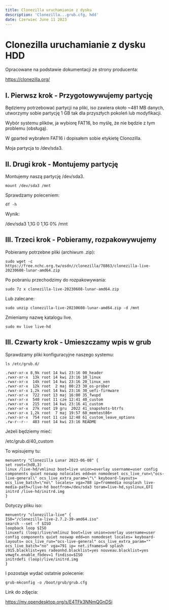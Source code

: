 ```yaml
---
title: Clonezilla uruchamianie z dysku
description: 'Clonezilla...grub.cfg, hdd'
date: Czerwiec June 11 2023
---
```


# Clonezilla uruchamianie z dysku HDD

Opracowane na podstawie dokumentacji ze strony producenta:

https://clonezilla.org/

## I. Pierwsz krok - Przygotowywujemy partycję

Będziemy potrzebować partycji na pliki, iso zawiera około ~481 MB danych, utworzymy sobie partycję 1 GB tak dla przyszłych pokoleń lub modyfikacji.

Wybór systemu plików, ja wybiorę FAT16, bo myślę, że nie będzie z tym problemu (obsługą).

W gparted wybrałem FAT16 i dopisałem sobie etykietę Clonozilla.

Moja partycja to /dev/sda3.

## II. Drugi krok - Montujemy partycję

Montujemy naszą partycję /dev/sda3.

```
mount /dev/sda3 /mnt
```

Sprawdzamy poleceniem:

```
df -h
```

Wynik:

/dev/sda3 1,1G 0 1,1G 0% /mnt

## III. Trzeci krok - Pobieramy, rozpakowywujemy

Pobieramy potrzebne pliki (archiwum .zip):

```
sudo wget -c https://free.nchc.org.tw/osdn//clonezilla/78863/clonezilla-live-20230608-lunar-amd64.zip
```

Po pobraniu przechodzimy do rozpakowywania:

```
sudo 7z x clonezilla-live-20230608-lunar-amd64.zip
```

Lub zalecane:

```
sudo unzip clonezilla-live-20230608-lunar-amd64.zip -d /mnt
```

Zmieniamy nazwę katalogu live.

```
sudo mv live live-hd
```

## III. Czwarty krok - Umieszczamy wpis w grub

Sprawdzamy pliki konfiguracyjne naszego systemu:

```
ls /etc/grub.d/
```

```
.rwxr-xr-x 8,9k root 14 kwi 23:16 00_header
.rwxr-xr-x  13k root 14 kwi 23:16 10_linux
.rwxr-xr-x  14k root 14 kwi 23:16 20_linux_xen
.rwxr-xr-x  12k root  2 maj 00:23 30_os-prober
.rwxr-xr-x 1,2k root 14 kwi 23:16 30_uefi-firmware
.rwxr-xr-x  722 root 13 maj 16:00 35_fwupd
.rwxr-xr-x  540 root 11 cze 12:41 40_custom
.rwxr-xr-x  215 root 14 kwi 23:16 41_custom
.rwxr-xr-x  27k root 19 gru  2022 41_snapshots-btrfs
.rwxr-xr-x 1,2k root  7 maj 19:57 60_memtest86+
.rwxr-xr-x  754 root 11 cze 12:48 61_custom_leave_options
.rw-r--r--  483 root 14 kwi 23:16 README
```

Jeżeli będziemy mieć:

/etc/grub.d/40_custom

To wpisujemy tu:

```
menuentry "Clonezilla Lunar 2023-06-08" {
set root=(hd0,3)
linux /live-hd/vmlinuz boot=live union=overlay username=user config components quiet noswap nolocales edd=on nomodeset ocs_live_run=\"ocs-live-general\" ocs_live_extra_param=\"\" keyboard-layouts= ocs_live_batch=\"no\" locales= vga=788 ip=frommedia nosplash live-media-path=/live-hd bootfrom=/dev/sda3 toram=live-hd,syslinux,EFI
initrd /live-hd/initrd.img
}
```

Dotyczy pliku iso:

```
menuentry "clonezilla-live" {
ISO="/clonezilla-live-2.7.2-39-amd64.iso"
search --set -f $ISO
loopback loop $ISO
linuxefi (loop)/live/vmlinuz boot=live union=overlay username=user config components quiet noswap edd=on nomodeset locales= keyboard-layouts= ocs_live_run="ocs-live-general" ocs_live_extra_param="" ocs_live_batch="no" vga=791 ip= net.ifnames=0 splash i915.blacklist=yes radeonhd.blacklist=yes nouveau.blacklist=yes vmwgfx.enable_fbdev=1 findiso=$ISO
initrdefi (loop)/live/initrd.img
}
```

I pozostaje wydać ostatnie polecenie:

```
grub-mkconfig -o /boot/grub/grub.cfg
```

Link do zdjęcia:

https://my.opendesktop.org/s/E4TFk3NNmQGnDSi
